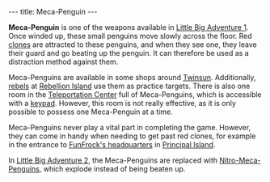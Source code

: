 ---
title: Meca-Penguin
---

{{twinsunica import}}{{Infobox Item
 |image=Meca.gif
 |type=weapon
 |critical=no
 |magical=no
 |unique=no
 |lba1=yes
 |lba2=
 |upgrades=
 |rowposition=
 |columnposition=
 |effect=
 |effectamount=
 |purpose=
 |combattype=
 |powerlevel=
 |rate=
 |range=
 |damage=
}}

'''Meca-Penguin''' is one of the weapons available in [[Little Big Adventure 1]]. Once winded up, these small penguins move slowly across the floor. Red [[clone]]s are attracted to these penguins, and when they see one, they leave their guard and go beating up the penguin. It can therefore be used as a distraction method against them.

Meca-Penguins are available in some shops around [[Twinsun]]. Additionally, [[rebels]] at [[Rebellion Island]] use them as practice targets. There is also one room in the [[Teleportation Center]] full of Meca-Penguins, which is accessible with a [[keypad]]. However, this room is not really effective, as it is only possible to possess one Meca-Penguin at a time.

Meca-Penguins never play a vital part in completing the game. However, they can come in handy when needing to get past red clones, for example in the entrance to [[FunFrock's headquarters]] in [[Principal Island]].

In [[Little Big Adventure 2]], the Meca-Penguins are replaced with [[Nitro-Meca-Penguin]]s, which explode instead of being beaten up.